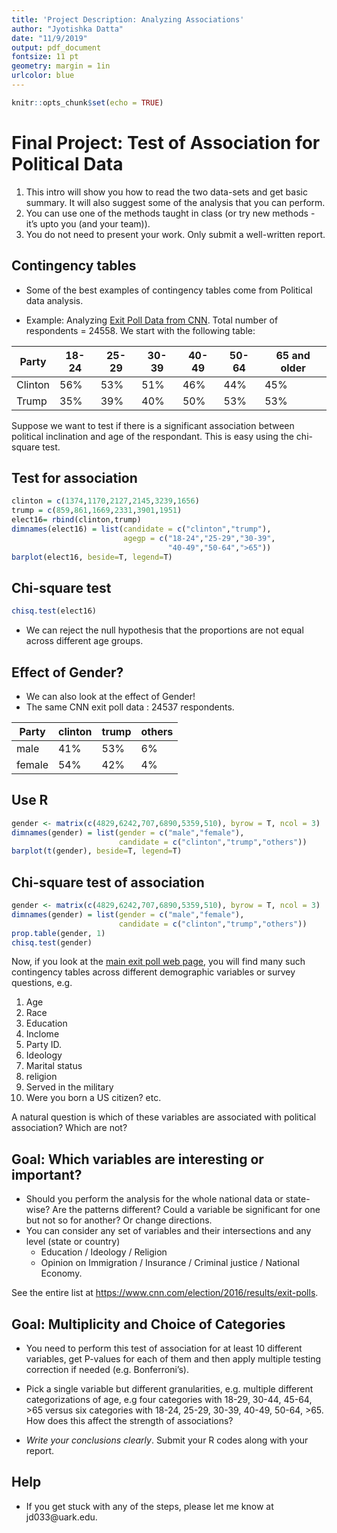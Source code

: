 ```yaml
---
title: 'Project Description: Analyzing Associations'
author: "Jyotishka Datta"
date: "11/9/2019"
output: pdf_document
fontsize: 11 pt
geometry: margin = 1in
urlcolor: blue
---
```


```r
knitr::opts_chunk$set(echo = TRUE)
```

# Final Project: Test of Association for Political Data

1. This intro will show you how to read the two data-sets and get basic summary. It will also suggest some of the analysis that you can perform.
2. You can use one of the methods taught in class (or try new methods - it's upto you (and your team)). 
3. You do not need to present your work. Only submit a well-written report. 

## Contingency tables

- Some of the best examples of contingency tables come from Political data analysis. 

- Example: Analyzing [Exit Poll Data from CNN](https://www.cnn.com/election/2016/results/exit-polls). Total number of respondents = 24558. We start with the following table:

|Party   | 18-24	| 25-29	| 30-39	| 40-49	| 50-64	| 65 and older |
|--------|--------|-------|-------|-------|-------|--------------|
|Clinton | 56%	  | 53%  	| 51% 	| 46% 	| 44%  	| 45%          |
|Trump   |	35%	  | 39%   | 40% 	| 50%	  | 53%	  | 53%          |

Suppose we want to test if there is a significant association between political inclination and age of the respondant. This is easy using the chi-square test. 

## Test for association {.smaller}

```r
clinton = c(1374,1170,2127,2145,3239,1656)
trump = c(859,861,1669,2331,3901,1951)
elect16= rbind(clinton,trump)
dimnames(elect16) = list(candidate = c("clinton","trump"), 
                         agegp = c("18-24","25-29","30-39",
                                   "40-49","50-64",">65"))
barplot(elect16, beside=T, legend=T)
```

## Chi-square test 

```r
chisq.test(elect16)
```

- We can reject the null hypothesis that the proportions are not equal across different age groups. 


## Effect of Gender? 

- We can also look at the effect of Gender!
- The same CNN exit poll data : 24537 respondents. 

|Party |clinton |	trump| others|
|------|--------|------|-------|
| male |	41%  	| 53%	 | 6%    |
|female|	54%	  | 42%  |  4%   |

## Use R {.smaller}

```r
gender <- matrix(c(4829,6242,707,6890,5359,510), byrow = T, ncol = 3)
dimnames(gender) = list(gender = c("male","female"), 
                        candidate = c("clinton","trump","others"))
barplot(t(gender), beside=T, legend=T)
```

## Chi-square test of association 

```r
gender <- matrix(c(4829,6242,707,6890,5359,510), byrow = T, ncol = 3)
dimnames(gender) = list(gender = c("male","female"), 
                        candidate = c("clinton","trump","others"))
prop.table(gender, 1)
chisq.test(gender)
```

Now, if you look at the [main exit poll web page](https://www.cnn.com/election/2016/results/exit-polls), you will find many such contingency tables across different demographic variables or survey questions, e.g. 

1. Age 
2. Race
3. Education 
4. Inclome
5. Party ID.
6. Ideology
7. Marital status 
8. religion 
9. Served in the military 
10. Were you born a US citizen? etc.

A natural question is which of these variables are associated with political association? Which are not?

## Goal: Which variables are interesting or important? 

-  Should you perform the analysis for the whole national data or state-wise? Are the patterns different? Could a variable be significant for one but not so for another? Or change directions. 
-  You can consider any set of variables and their intersections and any level (state or country)
    -  Education / Ideology / Religion 
    -  Opinion on Immigration / Insurance / Criminal justice / National Economy. 

See the entire list at [https://www.cnn.com/election/2016/results/exit-polls](https://www.cnn.com/election/2016/results/exit-polls).

## Goal: Multiplicity and Choice of Categories

-  You need to perform this test of association for at least 10 different variables, get P-values for each of them and then apply multiple testing correction if needed (e.g. Bonferroni's). 

-  Pick a single variable but different granularities, e.g. multiple different categorizations of age, e.g four categories with 18-29, 30-44, 45-64, >65 versus six categories with 18-24, 25-29, 30-39, 40-49, 50-64, >65. How does this affect the strength of associations? 

-  *Write your conclusions clearly*. Submit your R codes along with your report. 

## Help 

-  If you get stuck with any of the steps, please let me know at jd033@uark.edu. 
